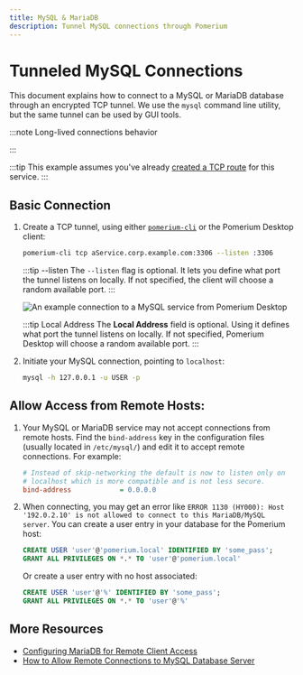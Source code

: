 ```yaml
---
title: MySQL & MariaDB
description: Tunnel MySQL connections through Pomerium
---
```



# Tunneled MySQL Connections

This document explains how to connect to a MySQL or MariaDB database through an encrypted TCP tunnel. We use the `mysql` command line utility, but the same tunnel can be used by GUI tools.

:::note Long-lived connections behavior

<LongLivedConnections />

:::

:::tip
This example assumes you've already [created a TCP route](/docs/capabilities/tcp#configure-tcp-routes) for this service.
:::

 ## Basic Connection

 1. Create a TCP tunnel, using either [`pomerium-cli`](/docs/clients/pomerium-cli) or the Pomerium Desktop client:

    <Tabs>
    <TabItem value="pomerium-cli" label="pomerium-cli">

    ```bash
    pomerium-cli tcp aService.corp.example.com:3306 --listen :3306
    ```

    :::tip --listen
    The `--listen` flag is optional. It lets you define what port the tunnel listens on locally. If not specified, the client will choose a random available port.
    :::

    </TabItem>
    <TabItem value="Pomerium Desktop" label="Pomerium Desktop">

    ![An example connection to a MySQL service from Pomerium Desktop](img/desktop/example-mysql-connection.png)

    :::tip Local Address
    The **Local Address** field is optional. Using it defines what port the tunnel listens on locally. If not specified, Pomerium Desktop will choose a random available port.
    :::

    </TabItem>
    </Tabs>

1. Initiate your MySQL connection, pointing to `localhost`:

    ```bash
    mysql -h 127.0.0.1 -u USER -p
    ```

## Allow Access from Remote Hosts:

1. Your MySQL or MariaDB service may not accept connections from remote hosts. Find the `bind-address` key in the configuration files (usually located in `/etc/mysql/`) and edit it to accept remote connections. For example:

    ```ini
    # Instead of skip-networking the default is now to listen only on
    # localhost which is more compatible and is not less secure.
    bind-address            = 0.0.0.0
    ```

1. When connecting, you may get an error like `ERROR 1130 (HY000): Host '192.0.2.10' is not allowed to connect to this MariaDB/MySQL server`. You can create a user entry in your database for the Pomerium host:

    ```sql
    CREATE USER 'user'@'pomerium.local' IDENTIFIED BY 'some_pass';
    GRANT ALL PRIVILEGES ON *.* TO 'user'@'pomerium.local'
    ```

    Or create a user entry with no host associated:

    ```sql
    CREATE USER 'user'@'%' IDENTIFIED BY 'some_pass';
    GRANT ALL PRIVILEGES ON *.* TO 'user'@'%'
    ```

## More Resources

- [Configuring MariaDB for Remote Client Access](https://mariadb.com/kb/en/configuring-mariadb-for-remote-client-access/)
- [How to Allow Remote Connections to MySQL Database Server](https://linuxize.com/post/mysql-remote-access/)
